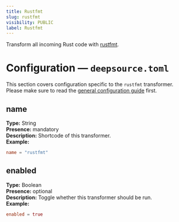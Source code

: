 ```yaml
---
title: Rustfmt
slug: rustfmt
visibility: PUBLIC
label: Rustfmt
---
```

Transform all incoming Rust code with [rustfmt](https://github.com/rust-lang/rustfmt).

# Configuration — `deepsource.toml`

This section covers configuration specific to the `rustfmt` transformer. Please make sure to read the [general configuration guide](https://deepsource-docs.readme.io/docs/configuration) first.

## name

**Type:** String  
**Presence:** mandatory  
**Description:** Shortcode of this transformer.  
**Example:**

```toml TOML
name = "rustfmt"
```

## enabled

**Type:** Boolean  
**Presence:** optional  
**Description:** Toggle whether this transformer should be run.  
**Example:**

```toml
enabled = true
```